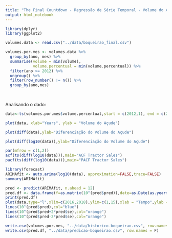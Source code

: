 ```yaml
---
title: "The Final Countdown - Regressão de Série Temporal - Volume do Açude de Boqueirão"
output: html_notebook
---
```


```r

library(dplyr)
library(ggplot2)

volumes.data <- read.csv("../data/boqueirao_final.csv")

volumes.por.mes <- volumes.data %>%
  group_by(ano, mes) %>%
  summarise(volume = min(volume),
            volume.percentual = min(volume.percentual)) %>%
  filter(ano >= 2012) %>%
  ungroup() %>%
  filter(row_number() != n()) %>%
  group_by(ano,mes)
  
  
```

Analisando o dado:

```r

data<-ts(volumes.por.mes$volume.percentual,start = c(2012,1), end = c(2017,2), frequency = 12)

plot(data, xlab="Years", ylab = "Volume do Açude")

```
```r

plot(diff(data),ylab="Diferenciação do Volume do Açude")

plot(diff(log10(data)),ylab="Diferenciação do Volume do Açude")

```

```r

par(mfrow = c(1,2))
acf(ts(diff(log10(data))),main="ACF Tractor Sales")
pacf(ts(diff(log10(data))),main="PACF Tractor Sales")


```
```r
library(forecast)
ARIMAfit <- auto.arima(log10(data), approximation=FALSE,trace=FALSE)
summary(ARIMAfit)
```

```r

pred <- predict(ARIMAfit, n.ahead = 12)
pred.df <- data.frame(Y=as.matrix(10^(pred$pred)),date=as.Date(as.yearmon(time(pred$pred))))
print(pred.df)
plot(data,type="l",xlim=c(2016,2018),ylim=c(1,15),xlab = "Tempo",ylab = "Volume do Açude")
lines(10^(pred$pred),col="blue")
lines(10^(pred$pred+2*pred$se),col="orange")
lines(10^(pred$pred-2*pred$se),col="orange")

```

```r

write.csv(volumes.por.mes, "../data/historico-boqueirao.csv", row.names = F)
write.csv(pred.df, "../data/predicao-boqueirao.csv", row.names = F)

```

